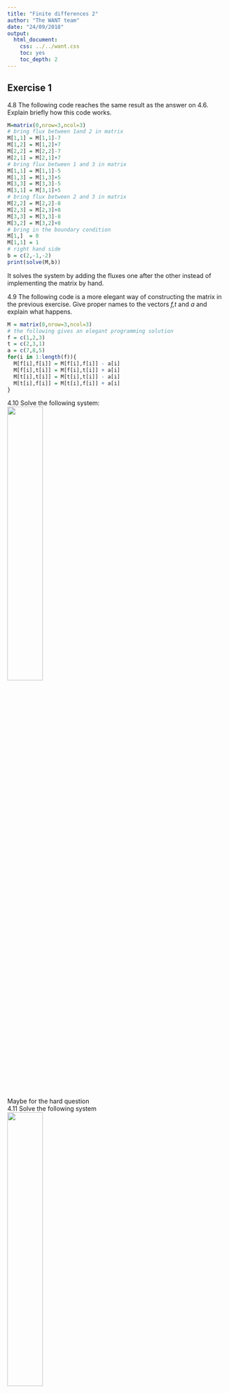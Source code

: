 ```yaml
---
title: "Finite differences 2"
author: "The WANT team"
date: "24/09/2018"
output:
  html_document:
    css: ../../want.css
    toc: yes
    toc_depth: 2
---
```

<!-- include the hint.js -->
<script src="../../hints.js"></script>

## Exercise 1
<span class="question">
4.8 The following code reaches the same result as the answer on 4.6. Explain briefly how this code works.

```R
M=matrix(0,nrow=3,ncol=3)
# bring flux between 1and 2 in matrix
M[1,1] = M[1,1]-7
M[1,2] = M[1,2]+7
M[2,2] = M[2,2]-7
M[2,1] = M[2,1]+7
# bring flux between 1 and 3 in matrix
M[1,1] = M[1,1]-5
M[1,3] = M[1,3]+5
M[3,3] = M[3,3]-5
M[3,1] = M[3,1]+5
# bring flux between 2 and 3 in matrix
M[2,2] = M[2,2]-8
M[2,3] = M[2,3]+8
M[3,3] = M[3,3]-8
M[3,2] = M[3,2]+8
# bring in the boundary condition
M[1,]  = 0
M[1,1] = 1
# right hand side
b = c(2,-1,-2)
print(solve(M,b))
```
</span>

<span class="answer">
It solves the system by adding the fluxes one after the other instead of implementing the matrix by hand.
</span>

<span class="question">
4.9 The following code is a more elegant way of constructing the matrix in the previous exercise. Give proper names to the vectors *f,t* and *a* and explain what happens.

```R
M = matrix(0,nrow=3,ncol=3)
# the following gives an elegant programming solution
f = c(1,2,3)
t = c(2,3,1)
a = c(7,8,5)
for(i in 1:length(f)){
  M[f[i],f[i]] = M[f[i],f[i]] - a[i]
  M[f[i],t[i]] = M[f[i],t[i]] + a[i]
  M[t[i],t[i]] = M[t[i],t[i]] - a[i]
  M[t[i],f[i]] = M[t[i],f[i]] + a[i]
}
```
</span>

<span class="answer">
</span>

<span class="question">

4.10 Solve the following system:</br>
![](example_3.png){width=40%}

</span>

<span class="question">
<span class="comment">Maybe for the hard question</span></br>
4.11 Solve the following system </br>
![](example_4.png){width=40%}
</span>

## Exercise 2

<span class="question">
Check for the speed of conversion for the central and forward scheme by creating a grap that displays `dx` on the x-axis and the absolute error on the y-axis. The absolute error is the sum of the individual errors. Explain the pattern that arises.
</span>

<span class="answer">
```R
f = function(dx=(pi/2)){
  
  # scheme C = central
  # scheme F = forward
  
  #### setting up initial parameters
  dx    = dx
  left  = 0
  right = 2*pi
  xcoor = seq(left,right, by=dx) # builds a list of all coordinates
  N     = length(xcoor)
  s     = sin(xcoor)
  c     = cos(xcoor)
  
  ##### CENTRAL SCHEME WITH FORWARD AND BACKWARD VALUES ON THE OUTER NODES
  
  M     = matrix(0,nrow=length(xcoor),ncol=length(xcoor)) # an empty matrix for the differencing scheme
  
  # populating vector and matrix
  for(j in 2:(length(xcoor)-1))
  {
    M[j,j+1] = 1/(2*dx)
    M[j,j-1] = -1/(2*dx)
  }
  M[1,1  ] = -1/dx
  M[1,2  ] = 1/dx
  M[N,N  ] = 1/dx
  M[N,N-1] = -1/dx
  
  # solve matrix equation
  V_c = M %*% s
  
  ##### FORWARD SCHEME WITH BACKWARD RIGHT NODE
  
  M     = matrix(0,nrow=length(xcoor),ncol=length(xcoor)) # an empty matrix for the differencing scheme
  
  # populating vector and matrix
  for(j in 1:(length(xcoor)-1))
  {
    M[j,j]   = -1/dx
    M[j,j+1] = 1/dx
  }
  M[N,N  ] = 1/dx
  M[N,N-1] = -1/dx
  
  # solve matrix equation
  V_f = M %*% s
  
  x = seq(0,2*pi,by=0.01)
  
  ## error C
  centralfun = approxfun(xcoor, V_c, rule=2)
  error_c    = sum(abs(centralfun(x) - cos(x)))
  
  ## error F
  forwardfun = approxfun(xcoor, V_f, rule=2)
  error_f    = sum(abs(forwardfun(x) - cos(x)))
  
  return(list(error_c,error_f))
}
x = seq(0.1,pi,by=0.1)
error_list = data.frame("C" = rep(0,length=length(x)), "F" = rep(0,length=length(x)))
for(i in 1:length(x)){
  error = f(x[i])
  error_list[i,] = error
}

plot(x, error_list$C, type="l", col="darkblue")
lines(x, error_list$F, type="l", col="grey")
```
</span>

<span class="comment">
This is not really a pretty graph but it should be clear that the central scheme converges faster right?
</span>

## Exercise 3
<span class="question">
Solve the following equation with a Dirichlet boundary on both sides using matrix algebra:

$$0 = -u \frac{s(x+\Delta x) - s(x - \Delta x)}{2\Delta x} + D\frac{s(x + \Delta x) - 2s(x) + s(x-\Delta x)}{\Delta x^{2}} \tag{4.1}$$

Do this with the following parameters:
```R
dx    = 5    # step size
D     = 5    # diffusion coefficient
u     = 5    # advection coefficient
bl    = 0    # left boundary
br    = 1    # right boundary
n     = 5    # amount of nodes
```
</span>

<span class="answer">
```R
dx    = 5    # step size
D     = 5    # diffusion coefficient
u     = 5    # advection coefficient
bl    = 0    # left boundary
br    = 1    # right boundary
n     = 5    # amount of nodes

left  = 0    # left coordinate
xcoor = seq(left,dx*(n-1), by=dx)

V     = c()  # build an empty vector for the solutions
M     = matrix(0,nrow=length(xcoor),ncol=length(xcoor)) 

for(j in 2:(length(xcoor)-1))
{
  M[j,j-1] = -u/(2*dx) - D/(dx^2)
  M[j,j  ] = 2*D/(dx^2)
  M[j,j+1] = u/(2*dx) - D/(dx^2)
  V[j]     = 0
}

# Left boundary
M[1,1] = 1
V[1]   = bl

# Right boundary
M[n,n] = 1
V[n]   = br

# Solve the system
s = solve(M,V)

# Plotting
plot(xcoor,s,ylab="state (m)",xlab="x (m) ",type='o',col='blue')
title(main='Advection Diffusion Equation')
grid()

# Calculate and plot the analytical solution
L = dx*(n-1)
xcooranalyt = seq(0,L, by=0.01)
sanalyt = c()
Danalyt = D
uanalyt = u
Peanalyt = uanalyt*L/Danalyt

for(j in 1:(length(xcooranalyt)))
{
  sanalyt[j] = bl+(exp(xcooranalyt[j]*Peanalyt/L)-1.)/(exp(Peanalyt)-1.)*(br-bl)
}

lines(xcooranalyt,sanalyt,col="grey",lwd=2) # analytical solution
legend(10, 0.8, c("numerical", "analytical"), col = c("blue","grey"), lty = c(1,1), pch = c(-1,-1))
```
</span>

## Exercise 4

<span class="question">
2.1 What would be the mathematical notation of a 0-gradient condition (no flux) by using $s[4]$ and $s[5]$ and what would this look like in matrix notation (starting from the matrix defined for the Dirichlet boundary condition).
</span>

<span class="answer">
$$
s[5] = s[4]\\
s[5] - s[4] = 0
$$
$$
\begin{bmatrix}
1&.&.&.&.\\
-\frac{u}{2dx} - \frac{D}{dx^2}&\frac{2D}{dx^2}&\frac{u}{2dx} - \frac{D}{dx^2}&.&.\\
.&-\frac{u}{2dx} - \frac{D}{dx^2}&\frac{2D}{dx^2}&\frac{u}{2dx} - \frac{D}{dx^2}&.\\
.&.&-\frac{u}{2dx} - \frac{D}{dx^2}&\frac{2D}{dx^2}&\frac{u}{2dx} - \frac{D}{dx^2}\\
.&.&.&-1&1
\end{bmatrix} * 
\begin{bmatrix}
s[1]\\
s[2]\\
s[3]\\
s[4]\\
s[5]\\
\end{bmatrix} = 
\begin{bmatrix}
b_l\\
V_2\\
V_3\\
V_4\\
b_r = 0\\
\end{bmatrix}
$$
</span>

<span class="question">
2.2 Implement this matrix equation in the last chunk of section 5.2. 
</span>

<span class="answer">
```R
dx    = 0.1    # step size
D     = 5    # diffusion coefficient
u     = 5    # advectio coefficient
bl    = 0    # left boundary
br    = 0.4    # right boundary

left  = 0    # left coordinate
right = 50
xcoor = seq(left,right, by=dx)
N     = length(xcoor)

V     = c()  # build an empty vector for the solutions
M     = matrix(0,nrow=length(xcoor),ncol=length(xcoor)) 

for(j in 2:(length(xcoor)-1))
{
  M[j,j-1] = -u/(2*dx) - D/(dx^2)
  M[j,j  ] = 2*D/(dx^2)
  M[j,j+1] = u/(2*dx) - D/(dx^2)
  V[j]     = 0
}

# Left boundary
M[1,1] = 1
V[1]   = bl

# Right boundary

M[N,N]   = 1
M[N,N-1] = -1
V[N]     = br

# Solve the system
s = solve(M,V)

# Plotting
plot(xcoor,s,ylab="state (m)",xlab="x (m) ",type='o',col='blue')
title(main='Advection Diffusion Equation, Neumann boundary')
grid()
```
</span>


